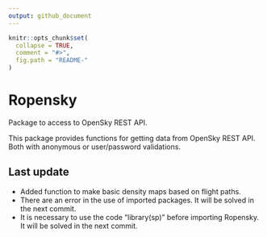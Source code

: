 ```yaml
---
output: github_document
---
```


<!-- README.md is generated from README.Rmd. Please edit that file -->

```r
knitr::opts_chunk$set(
  collapse = TRUE,
  comment = "#>",
  fig.path = "README-"
)
```

# Ropensky
 Package to access to OpenSky REST API.
 
 This package provides functions for getting data from OpenSky REST API. Both with
 anonymous or user/password validations.
 
## Last update
 - Added function to make basic density maps based on flight paths.
 - There are an error in the use of imported packages. It will be solved in the next commit.
 - It is necessary to use the code "library(sp)" before importing Ropensky. It will be solved in the next commit.
